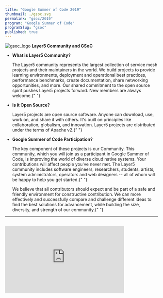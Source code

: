 ```yaml
---
title: "Google Summer of Code 2019"
thumbnail: ./gsoc.svg
permalink: "gsoc/2019"
program: "Google Summer of Code"
programSlug: "gsoc"
published: true
---
```



<ProgramsWrapper>
<img src={gsoc_logo} alt="gsoc_logo" />
<b>Layer5 Community and GSoC</b>

<div>
  <div>
    <ul>
      <li>
        <b>What is Layer5 Community?</b>
        <p>
          The Layer5 community represents the largest collection of service mesh
          projects and their maintainers in the world. We build projects to
          provide learning environments, deployment and operational best
          practices, performance benchmarks, create documentation, share
          networking opportunities, and more. Our shared commitment to the open
          source spirit pushes Layer5 projects forward. New members are always
          welcome.{" "}
        </p>
      </li>
      <li>
        <b>Is it Open Source?</b>
        <p>
          Layer5 projects are open source software. Anyone can download, use,
          work on, and share it with others. It's built on principles like
          collaboration, globalism, and innovation. Layer5 projects are
          distributed under the terms of Apache v2.{" "}
        </p>
      </li>
      <li>
        <b>Google Summer of Code Participation?</b>
        <p>
          The key component of these projects is our Community. This community,
          which you will join as a participant in Google Summer of Code, is
          improving the world of diverse cloud native systems. Your
          contributions will affect people you've never met. The Layer5
          community includes software engineers, researchers, students, artists,
          system administrators, operators and web designers -- all of whom will
          be happy to help you get started.{" "}
        </p>
      </li>
      <p>
        We believe that all contributors should expect and be part of a safe and
        friendly environment for constructive contribution. We can more
        effectively and successfully compare and challenge different ideas to
        find the best solutions for advancement, while building the size,
        diversity, and strength of our community.{" "}
      </p>
    </ul>
  </div>
  <hr />
  <div>
    <div className="flex-div">&nbsp;</div>
    <div id="layer5-intro" className="iframe-container">
      <iframe
        width="392"
        height="220.5"
        src="https://www.youtube.com/embed/0yN5T5LB9ps"
        loading="lazy"
        frameBorder="0"
        allow="accelerometer; autoplay; encrypted-media; gyroscope; picture-in-picture"
        allowFullScreen
      />
    </div>
    <b>Project Ideas</b>
    <ul>
      <li>
        <b>Meshery</b>
        <p>
          Meshery is the cloud native management plane for lifecycle,
          configuration and performance management of many service meshes. See{" "}
          <a href="https://layer5.io/meshery">Meshery</a> for more information.
        </p>
      </li>
      <li>
        <b>Linkerd and Envoy</b>
        <p>
          Linkerd is an ultralight service mesh for Kubernetes and beyond:{" "}
          <a href="https://linkerd.io">https://linkerd.io</a>.<br /> Envoy is an
          open source edge and service proxy, designed for cloud-native
          applications:{" "}
          <a href="https://www.envoyproxy.io">https://www.envoyproxy.io</a>.
        </p>
      </li>
      <li>
        <b>Benchmarks for Linkerd and Envoy</b>
        <p>
          Description: Linkerd, like other service meshes are plagued by the
          question of adopters asking the question: "what's the performance
          overhead of the service mesh?". Envoy does not publish performance
          test results{" "}
          <a href="https://www.envoyproxy.io/docs/envoy/latest/faq/performance/how_fast_is_envoy">
            (see How fast is Envoy)
          </a>
          . Linkerd, Istio, Envoy and the list of other service meshes don't
          have a consistent set of performance benchmarks between them. So, even
          if Envoy were to publish performance results, users still wouldn't be
          able to compare overhead between Linkerd and Envoy. The project idea
          here is to build a multi-mesh performance benchmark tool.
        </p>
      </li>
    </ul>
  </div>
  <div>
    <ul>
      <li>
        <b>Recommended Skills: </b>Golang, JavaScript, Kubernetes.
      </li>
      <li>
        <b>Mentors: </b>Lee Calcote (
        <a href="https://twitter.com/lcalcote">@lcalcote</a>), Girish
        Ranganathan (<a href="https://twitter.com/ingenious_G">@ingenious_G</a>
        ).
      </li>
      <li>
        <b>Issue: </b>
        <a href="https://github.com/envoyproxy/envoy/issues/5536">https://github.com/envoyproxy/envoy/issues/5536</a> and <a href="https://discourse.linkerd.io/t/linkerd-performance/146">https://discourse.linkerd.io/t/linkerd-performance/146</a>
      </li>
    </ul>
  </div>
  <div id="gsoc-2020" className="apply-button">
    <h3>
      <Button
        primary
        title="Participate"
        url="http://slack.layer5.io"
        external={true}
      />
    </h3>
  </div>
</div>

</ProgramsWrapper>
